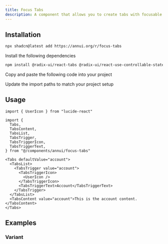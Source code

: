 ```yaml
---
title: Focus Tabs
description: A component that allows you to create tabs with focusable tab triggers.
---
```


<ComponentPreview
  name="focus-tabs-demo"
  description="A component that allows you to create tabs with focusable tab triggers."
/>

## Installation

<ComponentInstall>

<CLIInstall>
  
```bash
npx shadcn@latest add https://annui.org/r/focus-tabs
```

</CLIInstall>

<ManualInstall>

<Steps>

<Step>

Install the following dependencies

</Step>

```bash
npm install @radix-ui/react-tabs @radix-ui/react-use-controllable-state
```

<Step>

Copy and paste the following code into your project

</Step>

<ComponentSource name="focus-tabs" />

<Step>

Update the import paths to match your project setup

</Step>

</Steps>

</ManualInstall>

</ComponentInstall>

## Usage

```tsx
import { UserIcon } from "lucide-react"

import {
  Tabs,
  TabsContent,
  TabsList,
  TabsTrigger,
  TabsTriggerIcon,
  TabsTriggerText,
} from "@/components/annui/focus-tabs"
```

```tsx
<Tabs defaultValue="account">
  <TabsList>
    <TabsTrigger value="account">
      <TabsTriggerIcon>
        <UserIcon />
      </TabsTriggerIcon>
      <TabsTriggerText>Account</TabsTriggerText>
    </TabsTrigger>
  </TabsList>
  <TabsContent value="account">This is the account content.</TabsContent>
</Tabs>
```

## Examples

### Variant

<ComponentPreview name="focus-tabs-variant" />
